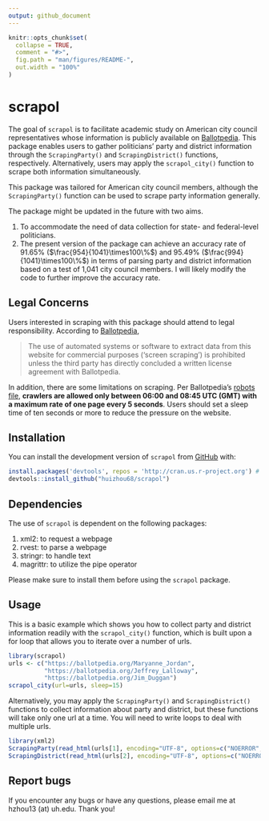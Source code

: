 ```yaml
---
output: github_document
---
```


<!-- README.md is generated from README.Rmd. Please edit that file -->

```r
knitr::opts_chunk$set(
  collapse = TRUE,
  comment = "#>",
  fig.path = "man/figures/README-",
  out.width = "100%"
)
```

# scrapol

<!-- badges: start -->
<!-- badges: end -->

The goal of `scrapol` is to facilitate academic study on American city council representatives whose information is publicly available on [Ballotpedia](https://ballotpedia.org/). This package enables users to gather politicians' party and district information through the `ScrapingParty()` and `ScrapingDistrict()` functions, respectively. Alternatively, users may apply the `scrapol_city()` function to scrape both information simultaneously.

This package was tailored for American city council members, although the `ScrapingParty()` function can be used to scrape party information generally. 

The package might be updated in the future with two aims.

1. To accommodate the need of data collection for state- and federal-level politicians.
2. The present version of the package can achieve an accuracy rate of 91.65%  ($\frac{954}{1041}\times100\%$) and 95.49% ($\frac{994}{1041}\times100\%$) in terms of parsing party and district information based on a test of 1,041 city council members. I will likely modify the code to further improve the accuracy rate.

## Legal Concerns

Users interested in scraping with this package should attend to legal responsibility. According to [Ballotpedia](https://ballotpedia.org/Ballotpedia:General_disclaimer),

> The use of automated systems or software to extract data from this website for commercial purposes ('screen scraping') is prohibited unless the third party has directly concluded a written license agreement with Ballotpedia.

In addition, there are some limitations on scraping. Per Ballotpedia's [robots file](https://ballotpedia.org/robots.txt), **crawlers are allowed only between 06:00 and 08:45 UTC (GMT) with a maximum rate of one page every 5 seconds**. Users should set a sleep time of ten seconds or more to reduce the pressure on the website.

## Installation

You can install the development version of `scrapol` from [GitHub](https://github.com/) with:

``` r
install.packages('devtools', repos = 'http://cran.us.r-project.org') # if not already installed
devtools::install_github("huizhou68/scrapol")
```

## Dependencies

The use of `scrapol` is dependent on the following packages:

1. xml2: to request a webpage
2. rvest: to parse a webpage
3. stringr: to handle text
4. magrittr: to utilize the pipe operator


Please make sure to install them before using the `scrapol` package.

## Usage

This is a basic example which shows you how to collect party and district information readily with the `scrapol_city()` function, which is built upon a for loop that allows you to iterate over a number of urls.

```r
library(scrapol)
urls <- c("https://ballotpedia.org/Maryanne_Jordan",
          "https://ballotpedia.org/Jeffrey_Lalloway",
          "https://ballotpedia.org/Jim_Duggan")
scrapol_city(url=urls, sleep=15)
```

Alternatively, you may apply the `ScrapingParty()` and `ScrapingDistrict()` functions to collect information about party and district, but these functions will take only one url at a time. You will need to write loops to deal with multiple urls.

```r
library(xml2)
ScrapingParty(read_html(urls[1], encoding="UTF-8", options=c("NOERROR", "NOWARNING")))
ScrapingDistrict(read_html(urls[2], encoding="UTF-8", options=c("NOERROR", "NOWARNING")))
```

## Report bugs

If you encounter any bugs or have any questions, please email me at hzhou13 (at) uh.edu. Thank you!
